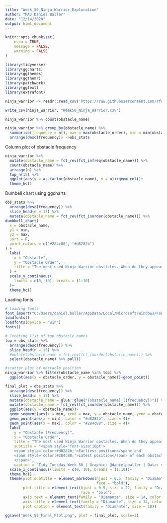 ```yaml
---
title: "Week_50_Ninja_Warrior_Exploration"
author: "MAJ Daniel Baller"
date: "12/14/2020"
output: html_document
---
```


```r
knitr::opts_chunk$set(
	echo = TRUE,
	message = FALSE,
	warning = FALSE
)
```

```r
library(tidyverse)
library(ggcharts)
library(ggthemes)
library(ggthemr)
library(patchwork)
library(ggtext)
library(extrafont)
```

```r
ninja_warrior <- readr::read_csv('https://raw.githubusercontent.com/rfordatascience/tidytuesday/master/data/2020/2020-12-15/ninja_warrior.csv')
```

```r
write_csv(ninja_warrior, "Week50_Ninja_Warrior.csv")
```

```r
ninja_warrior %>% count(obstacle_name)

ninja_warrior %>% group_by(obstacle_name) %>% 
  summarise(frequency = n(), max = max(obstacle_order), min = min(obstacle_order), avg = round(mean(obstacle_order), 0))  %>% 
  arrange(desc(frequency)) ->obs_stats
```

Column plot of obstacle frequency
```r
ninja_warrior %>% 
  mutate(obstacle_name = fct_rev(fct_infreq(obstacle_name))) %>% 
  count(obstacle_name) %>% 
  arrange(n) %>% 
  top_n(15) %>% 
  ggplot(aes(y = as.factor(obstacle_name), x = n))+geom_col()+
  theme_hc()
```

Dumbell chart using ggcharts
```r
obs_stats %>% 
  arrange(desc(frequency)) %>% 
  slice_head(n = 17) %>% 
  mutate(obstacle_name = fct_rev(fct_inorder(obstacle_name))) %>% 
dumbbell_chart(
  x = obstacle_name,
  y1 = min,
  y2 = max,
  sort = F,
  point_colors = c("#284c88", "#d8282b")
) +
  labs(
    x = "Obstacle",
    y = "Obstacle Order",
    title = "The most used Ninja Warrior obsticles. When do they appear?"
  ) +
  scale_y_continuous(
    limits = c(0, 10), breaks = (1:10)
  )+
  theme_hc()
```

Loading fonts
```r
# Loading fonts
font_import("C:/Users/daniel.baller/AppData/Local/Microsoft/Windows/Fonts")
loadfonts()
loadfonts(device = "win")
fonts()
```

```r
# Creating list of top obstacle names
top = obs_stats %>% 
  arrange(desc(frequency)) %>% 
  slice_head(n = 15) %>% 
  #mutate(obstacle_name = fct_rev(fct_inorder(obstacle_name))) %>% 
  select(obstacle_name) %>% pull()

#scatter plot of obstacle position
ninja_warrior %>% filter(obstacle_name %in% top) %>% 
  ggplot(aes(x = obstacle_order, y = obstacle_name))+geom_point()
```

```r
final_plot = obs_stats %>% 
  arrange(desc(frequency)) %>% 
  slice_head(n = 17) %>% 
  mutate(obstacle_name = glue::glue("{obstacle_name} ({frequency})")) %>% 
  mutate(obstacle_name = fct_rev(fct_inorder(obstacle_name))) %>% 
  ggplot(aes(y = obstacle_name))+
  geom_segment(aes(x = min, xend = max, y = obstacle_name, yend = obstacle_name))+
  geom_point(aes(x = min), color = "#d8282b", size = 4)+
  geom_point(aes(x = max), color = "#284c88", size = 4)+
  labs(
    y = "Obstacle (Frequency)",
    x = "Obstacle Order",
    title = "The most used Ninja Warrior obstacles. When do they appear?",
    subtitle = "<span style='font-size:16pt'>
    <span style='color:#d8282b;'>Earliest position</span> and
    <span style='color:#284c88;'>Latest position</span> of each obstacle.
    </span>",
    caption = "Tidy Tuesday Week 50 | Graphic: @danielpballer | Data: sasukepedia")+
  scale_x_continuous(limits = c(0, 10), breaks = (1:10))+
  theme_hc()+
  theme(plot.subtitle = element_markdown(hjust = 0.5, family = "Diamante", 
                                         face = "bold"),
        plot.title = element_text(hjust = 0.5, size = 22, family = "Diamante", 
                                  face = "bold"),
        axis.text = element_text(family = "Diamante", size = 14, color = "black"),
        axis.title = element_text(family = "Diamante", size = 14, color = "black"),
        plot.caption = element_text(family = "Diamante", size = 10))
```

```r
ggsave("Week_50_Final_Plot.png", plot = final_plot, scale=3)
```

